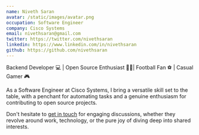 ```yaml
---
name: Niveth Saran
avatar: /static/images/avatar.png
occupation: Software Engineer
company: Cisco Systems
email: nivethsaran@gmail.com
twitter: https://twitter.com/nivethsaran
linkedin: https://www.linkedin.com/in/nivethsaran
github: https://github.com/nivethsaran
---
```


Backend Developer 💻 | Open Source Enthusiast 🤝🏽| Football Fan ⚽ | Casual Gamer 🎮

As a Software Engineer at Cisco Systems, I bring a versatile skill set to the table, with a penchant for automating tasks and a genuine enthusiasm for contributing to open source projects.

Don't hesitate to [get in touch](https://twitter.com/nivethsaran) for engaging discussions, whether they revolve around work, technology, or the pure joy of diving deep into shared interests.
